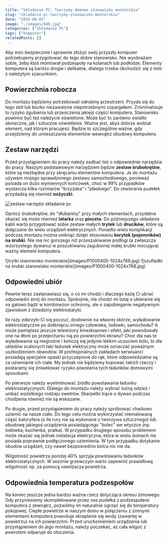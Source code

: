 ```yaml
---
title: "Składanie PC: Tworzymy domowe stanowisko monterskie"
slug: "skladanie-pc-tworzymy-stanowisko-monterskie"
date: "2019-08-03"
image: "./images/049.jpg"
categories: ["Składanie PC"]
tags: ["komputer"]
relatedPosts: []
---
```


Aby móc bezpiecznie i sprawnie złożyć swój przyszły komputer potrzebujemy przygotować do tego dobre stanowisko. Nie wyobrażam sobie, żeby ktoś montował podzespoły na kolanach lub podłodze. Elementy komputera są bardzo drogie i delikatne, dlatego trzeba obchodzić się z nimi z należytym szacunkiem.

## Powierzchnia robocza

Do montażu będziemy potrzebowali odrobiny przestrzeni. Przyda się do tego stół lub biurko niezawalone niepotrzebnymi szpargałami. Zminimalizuje to ryzyko zgubienia lub przeoczenia jakiejś części komputera. Stanowisko powinno być też należycie oświetlone. Może być to zarówno światło słoneczne, jak i sztuczne oświetlenie. Ważne jest, abyś dobrze widział element, nad którym pracujesz. Będzie to szczególnie ważne, gdy przejdziemy do umieszczania elementów wewnątrz obudowy komputera.

## Zestaw narzędzi

Przed przystąpieniem do pracy należy zadbać też o odpowiednie narzędzia do pracy. Naszym podstawowym narzędziem będzie **zestaw śrubokrętów**, które są niezbędne przy skręcaniu elementów komputera. Ja do montażu używam mojego sprawdzonego zestawu samochodowego, ponieważ posiada on dużo wymiennych końcówek, choć w 99% przypadków wystarcza kilka rozmiarów "krzyżaka" i "płaskiego". Do otwierania pudełek przydadzą się również **nożyczki**.

![zestaw narzędzi składanie pc](images/P1000402.jpg)

Oprócz śrubokrętów, do "dłubaniny" przy małych elementach, przydatna okazać się może również **latarka** oraz **pinceta**. Do późniejszego układania kabli warto przygotować sobie zestaw małych **trytek** lub **drucików**, które są dołączane do wielu urządzeń elektrycznych. Ponadto wielu komplikacji podczas montażu można uniknąć dzięki stosowaniu **korytek (pojemników) na śrubki**. Nie ma nic gorszego niż przeszukiwanie podłogi (a zwłaszcza wzorzystego dywanu) w poszukiwaniu zagubionej małej śrubki mocującej ważny element komputera.

<Gallery>
![trytki stanowisko monterskie](images/P1000405-1024x768.jpg)
![szufladki na śrubki stanowisko monterskie](images/P1000400-1024x768.jpg)
</Gallery>

## Odpowiedni ubiór

Pewnie teraz zastanawiasz się, o co mi chodzi i dlaczego każę Ci ubrać odpowiedni strój do montażu. Spokojnie, nie chodzi mi tutaj o ubieranie się na galowo bądź w kombinezon ochronny, ale o zapobieganie negatywnym zjawiskom z dziedziny elektrostatyki.

Ile razy zdarzyło Ci się poczuć, dosłownie na własnej skórze, wyładowanie elektrostatyczne po dotknięciu innego człowieka, lodówki, samochodu? A może pamiętasz jeszcze telewizory kineskopowe i efekt, jaki powodowały one na dłoni po przejechaniu nią po powierzchni ekranu? Choć dla nas te wyładowania są niegroźne i kończą się jedynie lekkim uczuciem bólu, to dla układów scalonych taki ładunek elektryczny może oznaczać poważnym uszkodzeniem obwodów. W profesjonalnych zakładach serwisanci posiadają specjalne opaski przyczepione do rąk, które odpowiedzialne są za uziemianie ich ciała. My jednak nie będziemy kupować takich rzeczy i postaramy się zniwelować ryzyko powstania tych ładunków domowymi sposobami.

Po pierwsze należy wyeliminować źródło powstawania ładunku elektrostatycznych. Dlatego do montażu należy wybrać luźną odzież i unikać wszelkiego rodzaju swetrów. Skarpetki trące o dywan podczas chodzenia również nie są wskazane.

Po drugie, przed przystąpieniem do pracy należy spróbować chwilowo uziemić na nasze ciało. Do tego celu można wykorzystać niemalowaną część kaloryfera (o ile rury nie są wykonane z tworzywa sztucznego) lub obudowę jakiegoś urządzenia posiadającego "bolec" we wtyczce (np. lodówka, kuchenka, pralka). W przypadku drugiego sposobu problemem może okazać się jednak instalacja elektryczna, która w wielu domach nie posiada poprawnie podłączonego uziemienia. W tym przypadku dotykanie obudów urządzeń, czy nawet bezpośrednio bolca nic nie da.

<InfoBlock>Wilgotność powietrza poniżej 40% sprzyja powstawaniu ładunków elektrostatycznych. W sezonie grzewczym warto zapewnić prawidłową wilgotność np. za pomocą nawilżacza powietrza.</InfoBlock>

## Odpowiednia temperatura podzespołów

Na koniec jeszcze jedna bardzo ważna rzecz dotycząca okresu zimowego. Gdy przyniesiemy skompletowane przez nas pudełka z podzespołami komputera z zewnątrz, pozwólmy im naturalnie ogrzać się do temperatury pokojowej. Ciepłe powietrze w naszym domu w połączeniu z zimnymi elementami komputera powoduje skraplanie się wody (zawartej w powietrzu) na ich powierzchni. Przed uruchomieniem urządzenia lub przystąpieniem do jego montażu, należy poczekać, aż cała wilgoć z powrotem odparuje do otoczenia.

<AssemblingPcFooter nextPost='/skladanie-pc-przygotowujemy-obudowe-i-plyte-glowna'/>
